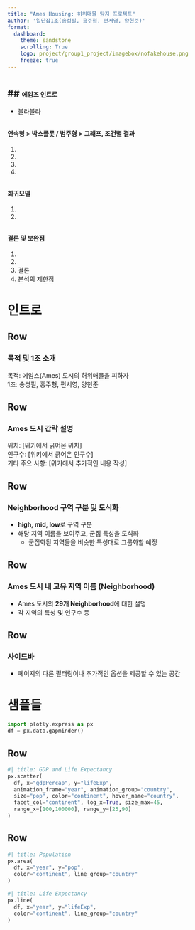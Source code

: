 ```yaml
--- 
title: "Ames Housing: 허위매물 탐지 프로젝트"
author: '일단잡1조(송성필, 홍주형, 편서영, 양현준)'
format: 
  dashboard:
    theme: sandstone
    scrolling: True
    logo: project/group1_project/imagebox/nofakehouse.png
    freeze: true
--- 
```


# {.sidebar}

## ## <span style="font-size: 14px;">에임즈 인트로</span> 
- 블라블라

## <span style="font-size: 14px;">연속형 > 박스플롯 / 범주형 > 그래프, 조건별 결과 </span>


1. 
2. 
3. 
4. 

## <span style="font-size: 14px;">회귀모델</span>

1. 
2. 

## <span style="font-size: 14px;">결론 및 보완점</span>

1. 
2. 
3. 결론
4. 분석의 제한점

# 인트로

## Row {height=10%}
:::{.card}
### 목적 및 1조 소개
목적: 에임스(Ames) 도시의 허위매물을 피하자  
1조: 송성필, 홍주형, 편서영, 양현준
:::

## Row {height=25%}
:::{.card}
### Ames 도시 간략 설명
위치: [위키에서 긁어온 위치]  
인구수: [위키에서 긁어온 인구수]  
기타 주요 사항: [위키에서 추가적인 내용 작성]
:::

## Row {height=35%}
:::{.card}
### Neighborhood 구역 구분 및 도식화
- **high, mid, low**로 구역 구분
- 해당 지역 이름을 보여주고, 군집 특성을 도식화
  - 군집화된 지역들을 비슷한 특성대로 그룹화할 예정
:::

## Row {height=20%}
:::{.card}
### Ames 도시 내 고유 지역 이름 (Neighborhood)
- Ames 도시의 **29개 Neighborhood**에 대한 설명
- 각 지역의 특성 및 인구수 등
:::

## Row {height=10%}
:::{.card}
### 사이드바
- 페이지의 다른 필터링이나 추가적인 옵션을 제공할 수 있는 공간
:::


# 샘플들
```python
import plotly.express as px
df = px.data.gapminder()
```

## Row {height=60%}

```python
#| title: GDP and Life Expectancy 
px.scatter(  
  df, x="gdpPercap", y="lifeExp", 
  animation_frame="year", animation_group="country", 
  size="pop", color="continent", hover_name="country",
  facet_col="continent", log_x=True, size_max=45, 
  range_x=[100,100000], range_y=[25,90] 
)  
```

## Row {height=40%}

```python
#| title: Population
px.area(
  df, x="year", y="pop", 
  color="continent", line_group="country"
)
```

```python
#| title: Life Expectancy
px.line(
  df, x="year", y="lifeExp", 
  color="continent", line_group="country"
)
```